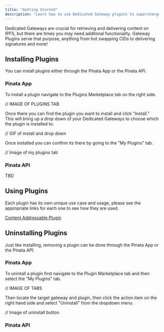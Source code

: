 ```yaml
---
title: "Getting Started"
description: "Learn how to use Dedicated Gateway plugins to supercharge your IPFS delivery system"
---
```


Dedicated Gateways are crucial for retrieving and delivering content on IPFS, but there are times you may need additonal functionality. Gateway Plugins serve that purpose, anything from hot swapping CIDs to delivering signatures and more!

## Installing Plugins

You can install plugins either through the Pinata App or the Pinata API.

### Pinata App

To install a plugin navigate to the Plugins Marketplace tab on the right side.

// IMAGE OF PLUGINS TAB

Once there you can find the plugin you want to install and click "Install." This will bring up a drop down of your Dedicated Gateways to choose which the plugin is installed to.

// GIF of install and drop down

Once installed you can confirm its there by going to the "My Plugins" tab.

// Image of my plugins tab

### Pinata API

TBD

## Using Plugins

Each plugin has its own unique use case and usage, please see the appropriate links for each one to see how they are used.

[Content Addressable Plugin](/gateways/plugins/content-addressable)

## Uninstalling Plugins

Just like installing, removing a plugin can be done through the Pinata App or the Pinata API.

### Pinata App

To unintall a plugin first navigate to the Plugin Marketplace tab and then select the "My Plugins" tab.

// IMAGE OF TABS

Then locate the target gateway and plugin, then click the action item on the right hand side and select "Uninstall" from the dropdown menu.

// Image of uninstall button

### Pinata API
